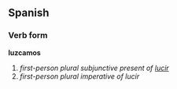 ==Spanish==
===Verb form===
'''luzcamos'''

# ''first-person plural subjunctive present of [[lucir]]''
# ''first-person plural imperative of lucir''